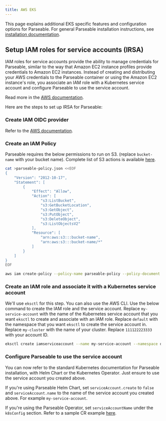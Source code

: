 ```yaml
---
title: AWS EKS
---
```


This page explains additional EKS specific features and configuration options for Parseable. For general Parseable installation instructions, see [installation documentation](/docs/installation).

## Setup IAM roles for service accounts (IRSA)

IAM roles for service accounts provide the ability to manage credentials for Parseable, similar to the way that Amazon EC2 instance profiles provide credentials to Amazon EC2 instances. Instead of creating and distributing your AWS credentials to the Parseable container or using the Amazon EC2 instance's role, you associate an IAM role with a Kubernetes service account and configure Parseable to use the service account.

Read more in the [AWS documentation](https://docs.aws.amazon.com/eks/latest/userguide/iam-roles-for-service-accounts.html).

Here are the steps to set up IRSA for Parseable:

### Create IAM OIDC provider

Refer to the [AWS documentation](https://docs.aws.amazon.com/eks/latest/userguide/enable-iam-roles-for-service-accounts.html).

### Create an IAM Policy

Parseable requires the below permissions to run on S3. (replace `bucket-name` with your bucket name). Complete list of S3 actions is available [here](https://docs.aws.amazon.com/AmazonS3/latest/userguide/s3-actions.html).

```bash
cat >parseable-policy.json <<EOF
{
    "Version": "2012-10-17",
    "Statement": [
        {
            "Effect": "Allow",
            "Action": [
                "s3:ListBucket",
                "s3:GetBucketLocation",
                "s3:GetObject",
                "s3:PutObject",
                "s3:DeleteObject",
                "s3:ListObjectsV2"
            ],
            "Resource": [
                "arn:aws:s3:::bucket-name",
                "arn:aws:s3:::bucket-name/*"
            ]
        }
    ]
}
EOF
```

```bash
aws iam create-policy --policy-name parseable-policy --policy-document file://parseable-policy.json
```

### Create an IAM role and associate it with a Kubernetes service account

We'll use `eksctl` for this step. You can also use the AWS CLI. Use the below command to create the IAM role and the service account. Replace `my-service-account` with the name of the Kubernetes service account that you want `eksctl` to create and associate with an IAM role. Replace `default` with the namespace that you want `eksctl` to create the service account in. Replace `my-cluster` with the name of your cluster. Replace `111122223333` with your account ID.

```bash
eksctl create iamserviceaccount --name my-service-account --namespace default --cluster my-cluster --role-name "parseable-role" --attach-policy-arn arn:aws:iam::111122223333:policy/parseable-policy --approve
```

### Configure Parseable to use the service account

You can now refer to the standard Kubernetes documentation for Parseable installation, with Helm Chart or the Kubernetes Operator. Just ensure to use the service account you created above.

If you're using Parseable Helm Chart, set `serviceAccount.create` to `false` and `serviceAccount.name` to the name of the service account you created above. For example `my-service-account`.

If you're using the Parseable Operator, set `serviceAccountName` under the `k8sConfig` section. Refer to a sample CR example [here](https://github.com/parseablehq/operator/blob/main/config/samples/parseable-persistent.yaml).
